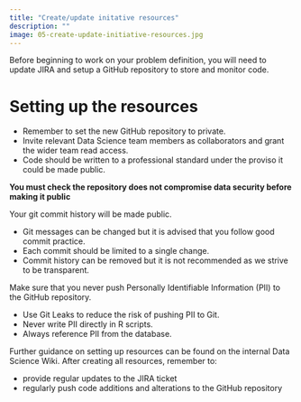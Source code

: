 ```yaml
---
title: "Create/update initative resources"
description: ""
image: 05-create-update-initiative-resources.jpg
---
```


Before beginning to work on your problem definition, you will need to update JIRA and setup a GitHub repository to store and monitor code. 

# Setting up the resources

-	Remember to set the new GitHub repository to private.
-	Invite relevant Data Science team members as collaborators and grant the wider team read access.  
-	Code should be written to a professional standard under the proviso it could be made public.

**You must check the repository does not compromise data security before making it public**

::: {.callout-warning title="Git commit history"}
<div>
  <p>Your git commit history will be made public.</p>
  <ul>
    <li>Git messages can be changed but it is advised that you follow good commit practice.</li>
    <li>Each commit should be limited to a single change.</li>
    <li>Commit history can be removed but it is not recommended as we strive to be transparent.</li>
  </ul>
</div>
:::

::: {.callout-important title="Never expose Personally Identifiable Information (PII) on GitHub"}
<div>
  <p>Make sure that you never push Personally Identifiable Information (PII) to the GitHub repository.</p>
  <ul>
    <li>Use Git Leaks to reduce the risk of pushing PII to Git.</li>
    <li>Never write PII directly in R scripts.</li>
    <li>Always reference PII from the database.</li>
  </ul>
</div>
:::


Further guidance on setting up resources can be found on the internal Data Science Wiki.
After creating all resources, remember to:

-	provide regular updates to the JIRA ticket
-	regularly push code additions and alterations to the GitHub repository
